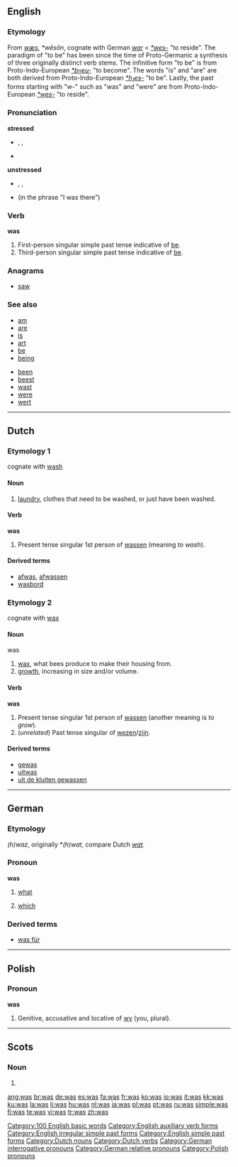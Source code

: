 {{see|wąs}}
{{wikipedia|Was (disambiguation)}}
==English==

{{rank|in|I|that|8|was|he|his|with}}

===Etymology===
From {{OE.}} ''[[wæs]]'', {{Ger.}} ''*wêsôn'', cognate with German ''[[war]]'' < {{PIE.}} ''[[Wiktionary Appendix:Proto-Indo-European roots|*wes-]]'' "to reside". The paradigm of "to be" has been since the time of Proto-Germanic a synthesis of three originally distinct verb stems. The infinitive form "to be" is from Proto-Indo-European ''[[Wiktionary Appendix:Proto-Indo-European roots|*b<font size=-2>H</font>eu-]]'' "to become". The words "is" and "are" are both derived from Proto-Indo-European ''[[Wiktionary Appendix:Proto-Indo-European roots|*h<sub>1</sub>es-]]'' "to be". Lastly, the past forms starting with "w-" such as "was" and "were" are from Proto-Indo-European ''[[Wiktionary Appendix:Proto-Indo-European roots|*wes-]]'' "to reside".

===Pronunciation===
'''stressed'''
* {{IPA|/wɒz/, /wʌz/}}, {{SAMPA|/wQz/, /wVz/}}, {{enPR|wŏz, wŭz}}
* {{audio|en-us-was-stressed.ogg|Audio (US)}}
*: {{rhymes|ɒz}}

'''unstressed'''
* {{IPA|/wəz/}}, {{SAMPA|/w@z/}}, {{enPR|wəz}}
* {{audio|en-us-was-unstressed.ogg|Audio (US)}} (in the phrase "I was there")

===Verb===
'''was'''

# First-person singular simple past tense indicative of [[be]].
# Third-person singular simple past tense indicative of [[be]].

===Anagrams===
* [[saw]]

===See also===
{{top2}}
* [[am]]
* [[are]]
* [[is]]
* [[art]]
* [[be]]
* [[being]]
{{mid2}}
* [[been]]
* [[beest]]
* [[wast]]
* [[were]]
* [[wert]]
{{bottom}}

[[Category:100 English basic words]]
[[Category:English auxiliary verb forms]]
[[Category:English irregular simple past forms]]
[[Category:English simple past forms]]

----

==Dutch==

===Etymology 1===
cognate with [[wash]]

====Noun====
{{nl-noun|wassen|wasje}} {{m}}

# [[laundry]], clothes that need to be washed, or just have been washed.

====Verb====
'''was'''

# Present tense singular 1st person of [[wassen]] (meaning ''to wash'').

====Derived terms====
* [[afwas]], [[afwassen]]
* [[wasbord]]

===Etymology 2===
cognate with [[wax]]

====Noun====
was {{m}}

# [[wax]], what bees produce to make their housing from.
# [[growth]], increasing in size and/or volume.

====Verb====
'''was'''

# Present tense singular 1st person of [[wassen]] (another meaning is ''to grow'').
# (''unrelated'') Past tense singular of [[wezen]]/[[zijn]].

====Derived terms====
* [[gewas]] {{n}}
* [[uitwas]]
* [[uit de kluiten gewassen]]

[[Category:Dutch nouns]]
[[Category:Dutch verbs]]

----

==German==

===Etymology===
{{OHG.|de}} ''(h)waz'', originally *''(h)wat'', compare Dutch ''[[wat]]''.

===Pronoun===
'''was'''

# {{interrogative|lang=de}} [[what]]
# {{relative|lang=de}} [[which]]

===Derived terms===
* [[was für]]

[[Category:German interrogative pronouns]]
[[Category:German relative pronouns]]

----

==Polish==

===Pronoun===
'''was'''

# Genitive, accusative and locative of [[wy]] (you, plural).

[[Category:Polish pronouns]]

----

==Scots==

===Noun===
{{sco-pl}}

# {{plural of|[[wa]]|lang=Scots}}

[[ang:was]]
[[br:was]]
[[de:was]]
[[es:was]]
[[fa:was]]
[[fr:was]]
[[ko:was]]
[[io:was]]
[[it:was]]
[[kk:was]]
[[ku:was]]
[[la:was]]
[[li:was]]
[[hu:was]]
[[nl:was]]
[[ja:was]]
[[pl:was]]
[[pt:was]]
[[ru:was]]
[[simple:was]]
[[fi:was]]
[[te:was]]
[[vi:was]]
[[tr:was]]
[[zh:was]]